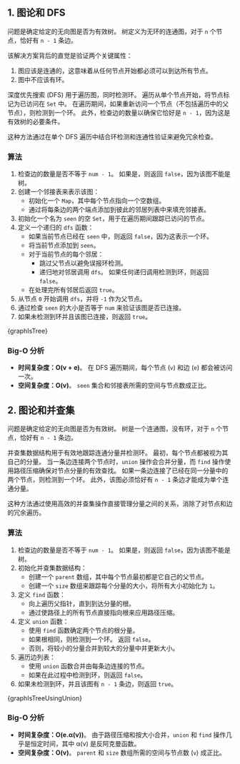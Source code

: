 

## 1. 图论和 DFS

问题是确定给定的无向图是否为有效树。 树定义为无环的连通图，对于 `n` 个节点，恰好有 `n - 1` 条边。

该解决方案背后的直觉是验证两个关键属性：

1. 图应该是连通的，这意味着从任何节点开始都必须可以到达所有节点。
2. 图中不应该有环。

深度优先搜索 (DFS) 用于遍历图，同时检测环。 遍历从单个节点开始，将节点标记为已访问在 `Set` 中。 在遍历期间，如果重新访问一个节点（不包括遍历中的父节点），则检测到一个环。 此外，检查边的数量以确保它恰好是 `n - 1`，因为这是有效树的必要条件。

这种方法通过在单个 DFS 遍历中结合环检测和连通性验证来避免冗余检查。

### 算法

1. 检查边的数量是否不等于 `num - 1`。 如果是，则返回 `false`，因为该图不能是树。
2. 创建一个邻接表来表示该图：
   * 初始化一个 `Map`，其中每个节点指向一个空数组。
   * 通过将每条边的两个端点添加到彼此的邻居列表中来填充邻接表。
3. 初始化一个名为 `seen` 的空 `Set`，用于在遍历期间跟踪已访问的节点。
4. 定义一个递归的 `dfs` 函数：
   * 如果当前节点已经在 `seen` 中，则返回 `false`，因为这表示一个环。
   * 将当前节点添加到 `seen`。
   * 对于当前节点的每个邻居：
     * 跳过父节点以避免误报环检测。
     * 递归地对邻居调用 `dfs`。 如果任何递归调用检测到环，则返回 `false`。
   * 在处理完所有邻居后返回 `true`。
5. 从节点 `0` 开始调用 `dfs`，并将 `-1` 作为父节点。
6. 通过检查 `seen` 的大小是否等于 `num` 来验证该图是否已连接。
7. 如果未检测到环并且该图已连接，则返回 `true`。

<MDXCodeBlock>
  {graphIsTree}
</MDXCodeBlock>

### Big-O 分析

* **时间复杂度：O(v + e)**。 在 DFS 遍历期间，每个节点 (`v`) 和边 (`e`) 都会被访问一次。
* **空间复杂度：O(v)**。 `seen` 集合和邻接表所需的空间与节点数成正比。

## 2. 图论和并查集

问题是确定给定的无向图是否为有效树。 树是一个连通图，没有环，对于 `n` 个节点，恰好有 `n - 1` 条边。

并查集数据结构用于有效地跟踪连通分量并检测环。 最初，每个节点都被视为其自己的分量。 当一条边连接两个节点时，`union` 操作会合并分量，而 `find` 操作使用路径压缩确保对节点分量的有效查找。 如果一条边连接了已经在同一分量中的两个节点，则检测到一个环。 此外，该图必须恰好有 `n - 1` 条边才能成为单个连通分量。

这种方法通过使用高效的并查集操作直接管理分量之间的关系，消除了对节点和边的冗余遍历。

### 算法

1. 检查边的数量是否不等于 `num - 1`。 如果是，则返回 `false`，因为该图不能是树。
2. 初始化并查集数据结构：
   * 创建一个 `parent` 数组，其中每个节点最初都是它自己的父节点。
   * 创建一个 `size` 数组来跟踪每个分量的大小，将所有大小初始化为 `1`。
3. 定义 `find` 函数：
   * 向上遍历父指针，直到到达分量的根。
   * 通过使路径上的所有节点直接指向根来应用路径压缩。
4. 定义 `union` 函数：
   * 使用 `find` 函数确定两个节点的根分量。
   * 如果根相同，则检测到一个环。 返回 `false`。
   * 否则，将较小的分量合并到较大的分量中并更新大小。
5. 遍历边列表：
   * 使用 `union` 函数合并由每条边连接的节点。
   * 如果在此过程中检测到环，则返回 `false`。
6. 如果未检测到环，并且该图有 `n - 1` 条边，则返回 `true`。

<MDXCodeBlock>
  {graphIsTreeUsingUnion}
</MDXCodeBlock>

### Big-O 分析

* **时间复杂度：O(e.α(v))**。 由于路径压缩和按大小合并，`union` 和 `find` 操作几乎是恒定时间，其中 α(v) 是反阿克曼函数。
* **空间复杂度：O(v)**。 `parent` 和 `size` 数组所需的空间与节点数 (`v`) 成正比。
